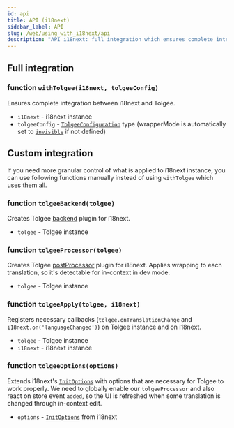 ```yaml
---
id: api
title: API (i18next)
sidebar_label: API
slug: /web/using_with_i18next/api
description: "API i18next: full integration which ensures complete integration or custom integration options for more granular control."
---
```


## Full integration

### function `withTolgee(i18next, tolgeeConfig)`

Ensures complete integration between i18next and Tolgee.

- `i18next` - i18next instance
- `tolgeeConfig` - [`TolgeeConfiguration`](../configuration) type (wrapperMode is automatically set to [`invisible`](/docs/web/wrapping#invisible-wrapping) if not defined)

## Custom integration

If you need more granular control of what is applied to i18next instance, you can use following functions manually instead of using `withTolgee` which uses them all.

### function `tolgeeBackend(tolgee)`

Creates Tolgee [backend](https://www.i18next.com/misc/creating-own-plugins#backend) plugin for i18next.

- `tolgee` - Tolgee instance

### function `tolgeeProcessor(tolgee)`

Creates Tolgee [postProcessor](https://www.i18next.com/misc/creating-own-plugins#post-processor) plugin for i18next.
Applies wrapping to each translation, so it's detectable for in-context in dev mode.

- `tolgee` - Tolgee instance

### function `tolgeeApply(tolgee, i18next)`

Registers necessary callbacks (`tolgee.onTranslationChange` and `i18next.on('languageChanged')`) on Tolgee instance and on i18next.

- `tolgee` - Tolgee instance
- `i18next` - i18next instance

### function `tolgeeOptions(options)`

Extends i18next's [`InitOptions`](https://www.i18next.com/overview/configuration-options) with options that are necessary for Tolgee to work properly. We need to globally enable our `tolgeeProcessor` and also react on store event `added`, so the UI is refreshed when some translation is changed through in-context edit.

- `options` - [`InitOptions`](https://www.i18next.com/overview/configuration-options) from i18next

